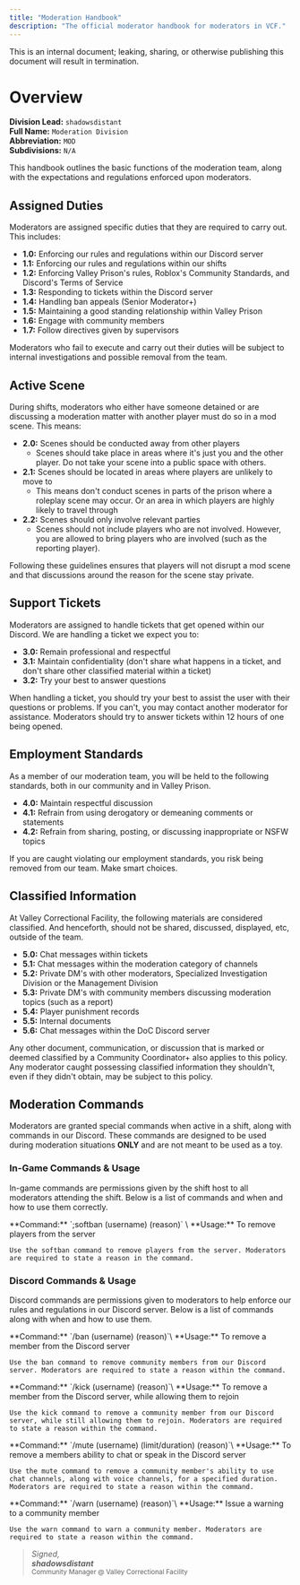```yaml
---
title: "Moderation Handbook"
description: "The official moderator handbook for moderators in VCF."
---
```


<Danger>
  This is an internal document; leaking, sharing, or otherwise publishing this document will result in termination.
</Danger>

# Overview

**Division Lead:** `shadowsdistant`\
**Full Name:** `Moderation Division`\
**Abbreviation:** `MOD`\
**Subdivisions:** `N/A`

This handbook outlines the basic functions of the moderation team, along with the expectations and regulations enforced upon moderators.

## Assigned Duties

Moderators are assigned specific duties that they are required to carry out. This includes:

- **1.0:** Enforcing our rules and regulations within our Discord server
- **1.1:** Enforcing our rules and regulations within our shifts
- **1.2:** Enforcing Valley Prison's rules, Roblox's Community Standards, and Discord's Terms of Service
- **1.3:** Responding to tickets within the Discord server
- **1.4:** Handling ban appeals (Senior Moderator+)
- **1.5:** Maintaining a good standing relationship within Valley Prison
- **1.6:** Engage with community members
- **1.7:** Follow directives given by supervisors

Moderators who fail to execute and carry out their duties will be subject to internal investigations and possible removal from the team.

## Active Scene

During shifts, moderators who either have someone detained or are discussing a moderation matter with another player must do so in a mod scene. This means:

- **2.0:** Scenes should be conducted away from other players
  - Scenes should take place in areas where it's just you and the other player. Do not take your scene into a public space with others.
- **2.1:** Scenes should be located in areas where players are unlikely to move to
  - This means don't conduct scenes in parts of the prison where a roleplay scene may occur. Or an area in which players are highly likely to travel through
- **2.2:** Scenes should only involve relevant parties
  - Scenes should not include players who are not involved. However, you are allowed to bring players who are involved (such as the reporting player).

Following these guidelines ensures that players will not disrupt a mod scene and that discussions around the reason for the scene stay private.

## Support Tickets

Moderators are assigned to handle tickets that get opened within our Discord. We are handling a ticket we expect you to:

- **3.0:** Remain professional and respectful
- **3.1:** Maintain confidentiality (don't share what happens in a ticket, and don't share other classified material within a ticket)
- **3.2:** Try your best to answer questions

When handling a ticket, you should try your best to assist the user with their questions or problems. If you can't, you may contact another moderator for assistance. Moderators should try to answer tickets within 12 hours of one being opened.

## Employment Standards

As a member of our moderation team, you will be held to the following standards, both in our community and in Valley Prison.

- **4.0:** Maintain respectful discussion
- **4.1:** Refrain from using derogatory or demeaning comments or statements
- **4.2:** Refrain from sharing, posting, or discussing inappropriate or NSFW topics

If you are caught violating our employment standards, you risk being removed from our team. Make smart choices.

## Classified Information

At Valley Correctional Facility, the following materials are considered classified. And henceforth, should not be shared, discussed, displayed, etc, outside of the team.

- **5.0:** Chat messages within tickets
- **5.1:** Chat messages within the moderation category of channels
- **5.2:** Private DM's with other moderators, Specialized Investigation Division or the Management Division
- **5.3:** Private DM's with community members discussing moderation topics (such as a report)
- **5.4:** Player punishment records
- **5.5:** Internal documents
- **5.6:** Chat messages within the DoC Discord server

Any other document, communication, or discussion that is marked or deemed classified by a Community Coordinator+ also applies to this policy. Any moderator caught possessing classified information they shouldn't, even if they didn't obtain, may be subject to this policy.

## Moderation Commands

Moderators are granted special commands when active in a shift, along with commands in our Discord. These commands are designed to be used during moderation situations **ONLY** and are not meant to be used as a toy.

### In-Game Commands & Usage

In-game commands are permissions given by the shift host to all moderators attending the shift. Below is a list of commands and when and how to use them correctly.

<AccordionGroup>
  <Accordion title="Soft Ban" description="The command used to ban a player from the server." icon="hammer">
    **Command:** `;softban (username) (reason)` \
    **Usage:** To remove players from the server

    Use the softban command to remove players from the server. Moderators are required to state a reason in the command.
  </Accordion>
</AccordionGroup>

### Discord Commands & Usage

Discord commands are permissions given to moderators to help enforce our rules and regulations in our Discord server. Below is a list of commands along with when and how to use them.

<AccordionGroup>
  <Accordion title="Ban" description="The command used to ban a community member from the Discord server." icon="hammer">
    **Command:** `/ban (username) (reason)`\
    **Usage:** To remove a member from the Discord server

    Use the ban command to remove community members from our Discord server. Moderators are required to state a reason within the command.
  </Accordion>
  <Accordion title="Kick" description="Remove a member from the Discord server." icon="boot">
    **Command:** `/kick (username) (reason)`\
    **Usage:** To remove a member from the Discord server, while allowing them to rejoin

    Use the kick command to remove a community member from our Discord server, while still allowing them to rejoin. Moderators are required to state a reason within the command.
  </Accordion>
  <Accordion title="Mute" description="Revokes a members ability to speak or chat." icon="volume-mute" iconType="regular">
    **Command:** `/mute (username) (limit/duration) (reason)`\
    **Usage:** To remove a members ability to chat or speak in the Discord server

    Use the mute command to remove a community member's ability to use chat channels, along with voice channels, for a specified duration. Moderators are required to state a reason within the command.
  </Accordion>
  <Accordion title="Warn" description="Issue a warning to a member." icon="warning">
    **Command:** `/warn (username) (reason)`\
    **Usage:** Issue a warning to a community member

    Use the warn command to warn a community member. Moderators are required to state a reason within the command.
  </Accordion>
</AccordionGroup>

> _Signed,_\
> **_shadowsdistant_**\
> <sub>Community Manager @ Valley Correctional Facility</sub>